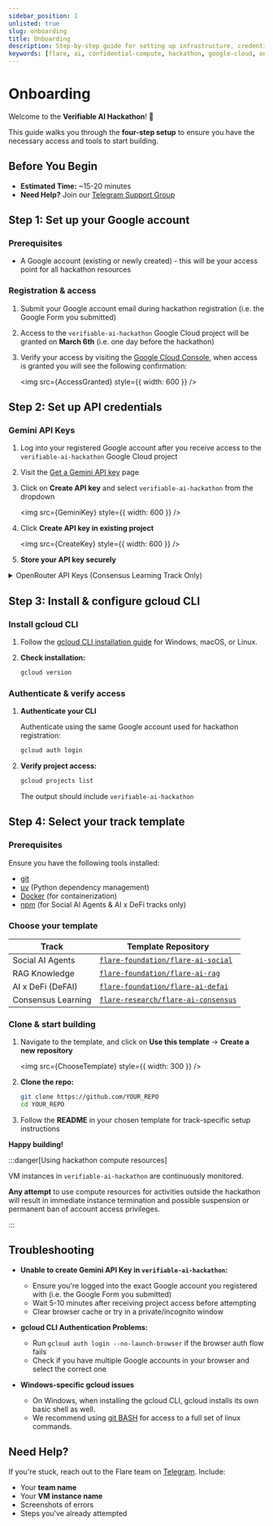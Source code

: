 ```yaml
---
sidebar_position: 1
unlisted: true
slug: onboarding
title: Onboarding
description: Step-by-step guide for setting up infrastructure, credentials, and cloud instances for the Verifiable AI Hackathon.
keywords: [flare, ai, confidential-compute, hackathon, google-cloud, onboarding]
---
```



# Onboarding

Welcome to the **Verifiable AI Hackathon**! 🎉

This guide walks you through the **four-step setup** to ensure you have the necessary access and tools to start building.

## Before You Begin

- **Estimated Time:** ~15-20 minutes
- **Need Help?** Join our [Telegram Support Group](https://t.me/+StI5VEIvtIg2ODlh)

## Step 1: Set up your Google account

### Prerequisites

- A Google account (existing or newly created) - this will be your access point for all hackathon resources

### Registration & access

1. Submit your Google account email during hackathon registration (i.e. the Google Form you submitted)
2. Access to the `verifiable-ai-hackathon` Google Cloud project will be granted on **March 6th** (i.e. one day before the hackathon)
3. Verify your access by visiting the [Google Cloud Console](https://console.cloud.google.com/welcome?project=verifiable-ai-hackathon), when access is granted you will see the following confirmation:

   <img src={AccessGranted} style={{ width: 600 }} />

## Step 2: Set up API credentials

### Gemini API Keys

1. Log into your registered Google account after you receive access to the `verifiable-ai-hackathon` Google Cloud project
2. Visit the [Get a Gemini API key](https://aistudio.google.com/app/apikey) page
3. Click on **Create API key** and select `verifiable-ai-hackathon` from the dropdown

   <img src={GeminiKey} style={{ width: 600 }} />

4. Click **Create API key in existing project**

   <img src={CreateKey} style={{ width: 600 }} />

5. **Store your API key securely**

<details>
<summary>OpenRouter API Keys (Consensus Learning Track Only)</summary>

If you're participating in the Consensus Learning track:

1. Visit [OpenRouter](https://openrouter.ai) and create a free account
2. Navigate to the [Settings page](https://openrouter.ai/settings/keys) to generate your free API keys
3. **Need higher limits?** Contact the Flare team on [Telegram](https://t.me/+StI5VEIvtIg2ODlh) with your team and VM instance name

</details>

## Step 3: Install & configure gcloud CLI

### Install gcloud CLI

1. Follow the [gcloud CLI installation guide](https://cloud.google.com/sdk/docs/install) for Windows, macOS, or Linux.

2. **Check installation:**

   ```bash
   gcloud version
   ```

### Authenticate & verify access

1. **Authenticate your CLI**

   Authenticate using the same Google account used for hackathon registration:

   ```bash
   gcloud auth login
   ```

2. **Verify project access:**

   ```bash
   gcloud projects list
   ```

   The output should include `verifiable-ai-hackathon`

## Step 4: Select your track template

### Prerequisites

Ensure you have the following tools installed:

- [git](https://git-scm.com/downloads)
- [uv](https://docs.astral.sh/uv/getting-started/installation/) (Python dependency management)
- [Docker](https://www.docker.com) (for containerization)
- [npm](https://nodejs.org/en/download) (for Social AI Agents & AI x DeFi tracks only)

### Choose your template

| Track              | Template Repository                                                                         |
| ------------------ | ------------------------------------------------------------------------------------------- |
| Social AI Agents   | [`flare-foundation/flare-ai-social`](https://github.com/flare-foundation/flare-ai-social)   |
| RAG Knowledge      | [`flare-foundation/flare-ai-rag`](https://github.com/flare-foundation/flare-ai-rag)         |
| AI x DeFi (DeFAI)  | [`flare-foundation/flare-ai-defai`](https://github.com/flare-foundation/flare-ai-defai)     |
| Consensus Learning | [`flare-research/flare-ai-consensus`](https://github.com/flare-research/flare-ai-consensus) |

### Clone & start building

1. Navigate to the template, and click on **Use this template** → **Create a new repository**

   <img src={ChooseTemplate} style={{ width: 300 }} />

2. **Clone the repo:**

   ```bash
   git clone https://github.com/YOUR_REPO
   cd YOUR_REPO
   ```

3. Follow the **README** in your chosen template for track-specific setup instructions

**Happy building!**

:::danger[Using hackathon compute resources]

VM instances in `verifiable-ai-hackathon` are continuously monitored.

**Any attempt** to use compute resources for activities outside the hackathon will result in immediate instance termination and possible suspension or permanent ban of account access privileges.

:::

## Troubleshooting

- **Unable to create Gemini API Key in `verifiable-ai-hackathon`:**

  - Ensure you're logged into the exact Google account you registered with (i.e. the Google Form you submitted)
  - Wait 5-10 minutes after receiving project access before attempting
  - Clear browser cache or try in a private/incognito window

- **gcloud CLI Authentication Problems:**

  - Run `gcloud auth login --no-launch-browser` if the browser auth flow fails
  - Check if you have multiple Google accounts in your browser and select the correct one

- **Windows-specific gcloud issues**
  - On Windows, when installing the gcloud CLI, gcloud installs its own basic shell as well.
  - We recommend using [git BASH](https://gitforwindows.org) for access to a full set of linux commands.

## Need Help?

If you're stuck, reach out to the Flare team on [Telegram](https://t.me/+StI5VEIvtIg2ODlh). Include:

- Your **team name**
- Your **VM instance name**
- Screenshots of errors
- Steps you've already attempted
